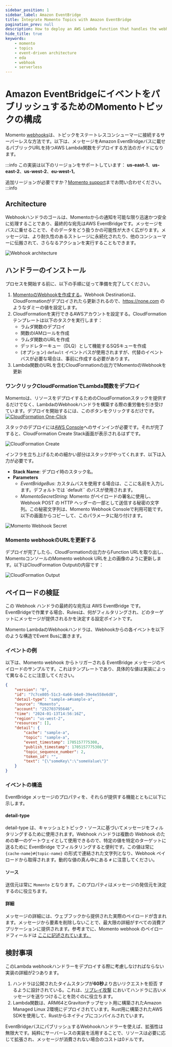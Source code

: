 ```yaml
---
sidebar_position: 1
sidebar_label: Amazon EventBridge
title: Integrate Momento Topics with Amazon EventBridge
pagination_prev: null
description: How to deploy an AWS Lambda function that handles the webhook payload published by Momento.  The handler exposes the Function over a URL that when executed puts the Momento webhook payload on a configured AWS EventBridge Bus.
hide_title: true
keywords:
    - momento
    - topics
    - event-driven architecture
    - eda
    - webhook
    - serverless
---
```


# Amazon EventBridgeにイベントをパブリッシュするためのMomentoトピックの構成

Momento [webhooks](https://docs.momentohq.com/topics/webhooks/overview)は、トピックをステートレスコンシューマーに接続するサーバーレスな方法です。以下は、メッセージをAmazon EventBridgeバスに載せるパブリックURLを持つAWS Lambda関数をデプロイする方法のガイドになります。

:::info
この実装は以下のリージョンをサポートしています： **us-east-1**、**us-east-2**、**us-west-2**、**eu-west-1**。

追加リージョンが必要ですか？[Momento support](https://www.gomomento.com/contact-us)までお問い合わせください。
:::info

## Architecture

Webhookハンドラのゴールは、Momentoからの通知を可能な限り迅速かつ安全に処理することであり、最終的な宛先はAWS EventBridgeです。メッセージをバスに乗せることで、そのデータをどう扱うかの可能性が大きく広がります。メッセージは、より耐久性のあるストレージに永続化されたり、他のコンシューマーに伝搬されて、さらなるアクションを実行することもできます。

![Webhook architecture](@site/static/img/topics/webhook_arch.jpg)

## ハンドラーのインストール

プロセスを開始する前に、以下の手順に従って準備を完了してください。

1.  [MomentoのWebhookを作成する](/topics/webhooks/creating-a-webhook)。Webhook Destinationは、CloudFormationがデプロイされたら更新されるので、https://none.com のようなダミーの値を設定します。
2.  CloudFormationを実行できるAWSアカウントを設定する。CloudFormationテンプレートは以下のタスクを実行します：
    -   ラムダ関数のデプロイ
    -   関数のIAMロールを作成
    -   ラムダ関数のURLを作成
    -   デッドレターキュー（DLQ）として機能するSQSキューを作成
    -   (オプション) `default` イベントバスが使用されますが、代替のイベントバスが必要な場合は、事前に作成する必要があります。
3.  Lambda関数のURLを含むCloudFormationの出力でMomentoのWebhookを更新

### ワンクリックCloudFormationでLambda関数をデプロイ

Momentoは、リソースをデプロイするためのCloudFormationスタックを提供するだけでなく、LambdaのWebhookハンドラを構築する際の重労働を引き受けています。デプロイを開始するには、このボタンをクリックするだけです。<a href="https://console.aws.amazon.com/cloudformation/home#/stacks/create/review?stackName=momento-webhook-handler&templateURL=https://us-west-2-momento-webhook-bucket.s3.us-west-2.amazonaws.com/template.yaml"><img src="/img/cloudformation-launch-stack.png" target="_blank" alt="CloudFormation One-Click" /></a>

スタックのデプロイには[AWS Console](https://console.aws.amazon.com/)へのサインインが必要です。それが完了すると、CloudFormation Create Stack画面が表示されるはずです。

![CloudFormation Create](@site/static/img/topics/momento_stack.png)

インフラを立ち上げるための細かい部分はスタックがやってくれます、以下は入力が必要です。

-   **Stack Name**: デプロイ時のスタック名。
-   **Parameters**
    -   _EventBridgeBus_: カスタムバスを使用する場合は、ここに名前を入力します。デフォルトでは `default`` のバスが使用されます。
    -   _MomentoSecretString_: Momento がペイロードの署名に使用し、Webhook POST の HTTP ヘッダーの一部として送信する秘密の文字列。この秘密文字列は、Momento Webhook Consoleで利用可能です。以下の画面からコピーして、このパラメータに貼り付けます。

![Momento Webhook Secret](@site/static/img/topics/webhook_settings.jpg)

### Momento webhookのURLを更新する

デプロイが完了したら、CloudFormationの出力からFunction URLを取り出し、MomentoコンソールのMomento webhook URLを上の画像のように更新します。以下はCloudFormation Outputの内容です：

![CloudFormation Output](@site/static/img/topics/cloudformation_output.jpg)

## ペイロードの検証

この Webhook ハンドラの最終的な宛先は AWS EventBridge です。EventBridgeで作業する場合、Rulesは、何がフィルタリングされ、どのターゲットにメッセージが提供されるかを決定する設定ポイントです。

Momento LambdaのWebhookハンドラは、Webhookからの各イベントを以下のような構造でEvent Busに置きます。

### イベントの例

以下は、Momento webhook からトリガーされる EventBridge メッセージのペイロードのサンプルです。これはテンプレートであり、具体的な値は実装によって異なることに注意してください。

```json
{
    "version": "0",
    "id": "7c7ce805-51c3-4a66-b6e0-39e4e558e6d8",
    "detail-type": "sample-a#sample-a",
    "source": "Momento",
    "account": "252703795646",
    "time": "2024-01-13T14:56:16Z",
    "region": "us-west-2",
    "resources": [],
    "detail": {
        "cache": "sample-a",
        "topic": "sample-a",
        "event_timestamp": 1705157775308,
        "publish_timestamp": 1705157775308,
        "topic_sequence_number": 2,
        "token_id": "",
        "text": "{\"someKey\":\"someValue\"}"
    }
}
```

### イベントの構造

EventBridge メッセージのプロパティを、それらが提供する機能とともに以下に示します。

#### detail-type

detail-type は、キャッシュとトピック・ソースに基づいてメッセージをフィルタリングするために使用されます。Webhook ハンドラは複数の Webhook のための単一のゲートウェイとして使用できるので、特定の値を特定のターゲットに送るために EventBridge でフィルタリングすると便利です。この値は常に `{cache-name}#{topic-name}` の形式で連結された文字列となり、Webhook ペイロードから取得されます。動的な値の真ん中にある `#` に注意してください。

#### ソース

送信元は常に `Momento` となります。このプロパティはメッセージの発信元を決定するのに役立ちます。

#### 詳細

メッセージの詳細には、ウェブフックから提供された実際のペイロードが含まれます。メッセージから要素を削除しないことで、最大限の詳細がすべての消費アプリケーションに提供されます。参考までに、Momento webhook のペイロードフィールドは [ここに記述されています。](https://docs.momentohq.com/topics/webhooks/overview#example-event)

## 検討事項

このLambda webhookハンドラーをデプロイする際に考慮しなければならない実装の詳細が2つあります。

1.  ハンドラは公開されたタイムスタンプが**60秒**より古いリクエストを拒否 するように設計されている。これは、[リプレイ攻撃](https://docs.momentohq.com/topics/webhooks/security#replay-attacking) においてハンドラに古いメッセージを送りつけることを防ぐのに役立ちます。
2.  Lambda関数は、ARM64とGravitonチップセット用に構築されたAmazon Managed Linux 2環境にデプロイされています。Rust用に構築されたAWS SDKを使用して、Rustからネイティブにコンパイルされています。

EventBridgeバスにパブリッシュするWebhookハンドラーを使えば、拡張性は無限大です。純粋にサーバーレスの実装を活用することで、リソースは必要に応じて拡張され、メッセージが消費されない場合のコストは0ドルです。
